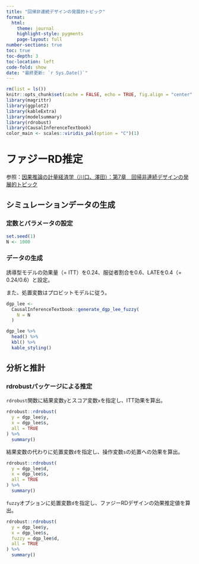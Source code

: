 ```yaml
---
title: "回帰非連続デザインの発展的トピック"
format: 
  html:
    theme: journal
    highlight-style: pygments
    page-layout: full
number-sections: true
toc: true
toc-depth: 3
toc-location: left
code-fold: show
date: "最終更新: `r Sys.Date()`"
---
```


```r
rm(list = ls())
knitr::opts_chunk$set(cache = FALSE, echo = TRUE, fig.align = "center", warning = FALSE)
library(magrittr)
library(ggplot2)
library(kableExtra)
library(modelsummary)
library(rdrobust)
library(CausalInferenceTextbook)
color_main <- scales::viridis_pal(option = "C")(1)
```

# ファジーRD推定

参照：[因果推論の計量経済学（川口、澤田）：第7章　回帰非連続デザインの発展的トピック](https://github.com/keisemi/EconometriciansGuide_CausalInference/blob/main/main/regression_discontinuity_rdrobust_fuzzy.html)

## シミュレーションデータの生成

### 定数とパラメータの設定
```r
set.seed(1)
N <- 1000
```

### データの生成

誘導型モデルの効果量（= ITT）を0.24、服従者割合を0.6、LATEを0.4（= 0.24/0.6）と設定。

また、処置変数はプロビットモデルに従う。
```r
dgp_lee <- 
  CausalInferenceTextbook::generate_dgp_lee_fuzzy(
    N = N
  )

dgp_lee %>% 
  head() %>% 
  kbl() %>% 
  kable_styling()
```

## 分析と推計

### rdrobustパッケージによる推定

`rdrobust`関数に結果変数`y`とスコア変数`x`を指定し、ITT効果を算出。
```r
rdrobust::rdrobust(
  y = dgp_lee$y,
  x = dgp_lee$s,
  all = TRUE
) %>% 
  summary()
```


結果変数の代わりに処置変数`d`を指定し、操作変数`s`の処置への効果を算出。
```r
rdrobust::rdrobust(
  y = dgp_lee$d,
  x = dgp_lee$s,
  all = TRUE
) %>% 
  summary()
```

`fuzzy`オプションに処置変数`d`を指定し、ファジーRDデザインの効果推定値を算出。
```r
rdrobust::rdrobust(
  y = dgp_lee$y,
  x = dgp_lee$s,
  fuzzy = dgp_lee$d,
  all = TRUE
) %>% 
  summary()
```












































